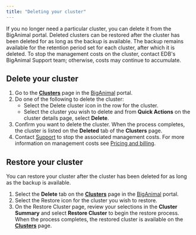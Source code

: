 ```yaml
---
title: "Deleting your cluster"
---
```


If you no longer need a particular cluster, you can delete it from the BigAnimal portal.  Deleted clusters can be restored after the cluster has been deleted for as long as the backup is available. The backup remains available for the retention period set for each cluster, after which it is deleted. To stop the management costs on the cluster, contact EDB's BigAnimal Support team; otherwise, costs may continue to accumulate.

## Delete your cluster

1.  Go to the [**Clusters**](https://portal.biganimal.com/clusters) page in the [BigAnimal](https://portal.biganimal.com) portal. 
2.  Do one of the following to delete the cluster:
    -   Select the Delete cluster icon in the row for the cluster.
    -   Select the cluster you wish to delete and from **Quick Actions** on the cluster details page, select **Delete**.
3.  Confirm you want to delete the cluster. When the process completes, the cluster is listed on the **Deleted** tab of the **Clusters** page.
4.  Contact [Support](../overview/support/) to stop the associated management costs. For more information on management costs see [Pricing and billing](../pricing_and_billing/#management-costs).

## Restore your cluster

You can restore your cluster after the cluster has been deleted for as long as the backup is available.

1.  Select the **Delete** tab on the [**Clusters**](https://portal.biganimal.com/clusters) page in the [BigAnimal](https://portal.biganimal.com) portal. 
2.  Select the Restore icon for the cluster you wish to restore. 
3.  On the Restore Cluster page, review your selections in the **Cluster Summary** and select **Restore Cluster** to begin the restore process.
    When the process completes, the restored cluster is available on the [**Clusters**](https://portal.biganimal.com/clusters) page.
